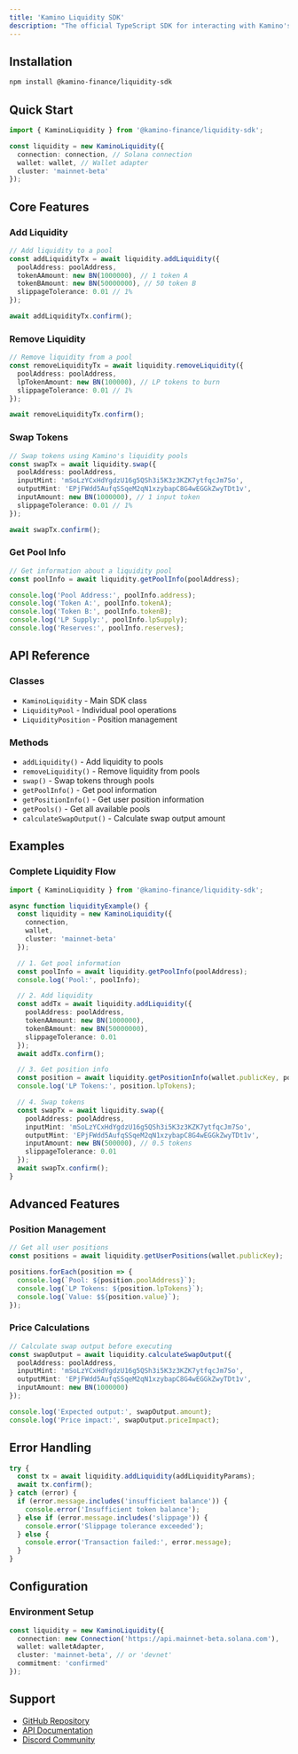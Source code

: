 ```yaml
---
title: 'Kamino Liquidity SDK'
description: "The official TypeScript SDK for interacting with Kamino's liquidity protocol and automated market making (AMM) features."
---
```


## Installation

```bash
npm install @kamino-finance/liquidity-sdk
```

## Quick Start

```typescript
import { KaminoLiquidity } from '@kamino-finance/liquidity-sdk';

const liquidity = new KaminoLiquidity({
  connection: connection, // Solana connection
  wallet: wallet, // Wallet adapter
  cluster: 'mainnet-beta'
});
```

## Core Features

### Add Liquidity

```typescript
// Add liquidity to a pool
const addLiquidityTx = await liquidity.addLiquidity({
  poolAddress: poolAddress,
  tokenAAmount: new BN(1000000), // 1 token A
  tokenBAmount: new BN(50000000), // 50 token B
  slippageTolerance: 0.01 // 1%
});

await addLiquidityTx.confirm();
```

### Remove Liquidity

```typescript
// Remove liquidity from a pool
const removeLiquidityTx = await liquidity.removeLiquidity({
  poolAddress: poolAddress,
  lpTokenAmount: new BN(100000), // LP tokens to burn
  slippageTolerance: 0.01 // 1%
});

await removeLiquidityTx.confirm();
```

### Swap Tokens

```typescript
// Swap tokens using Kamino's liquidity pools
const swapTx = await liquidity.swap({
  poolAddress: poolAddress,
  inputMint: 'mSoLzYCxHdYgdzU16g5QSh3i5K3z3KZK7ytfqcJm7So',
  outputMint: 'EPjFWdd5AufqSSqeM2qN1xzybapC8G4wEGGkZwyTDt1v',
  inputAmount: new BN(1000000), // 1 input token
  slippageTolerance: 0.01 // 1%
});

await swapTx.confirm();
```

### Get Pool Info

```typescript
// Get information about a liquidity pool
const poolInfo = await liquidity.getPoolInfo(poolAddress);

console.log('Pool Address:', poolInfo.address);
console.log('Token A:', poolInfo.tokenA);
console.log('Token B:', poolInfo.tokenB);
console.log('LP Supply:', poolInfo.lpSupply);
console.log('Reserves:', poolInfo.reserves);
```

## API Reference

### Classes

- `KaminoLiquidity` - Main SDK class
- `LiquidityPool` - Individual pool operations
- `LiquidityPosition` - Position management

### Methods

- `addLiquidity()` - Add liquidity to pools
- `removeLiquidity()` - Remove liquidity from pools
- `swap()` - Swap tokens through pools
- `getPoolInfo()` - Get pool information
- `getPositionInfo()` - Get user position information
- `getPools()` - Get all available pools
- `calculateSwapOutput()` - Calculate swap output amount

## Examples

### Complete Liquidity Flow

```typescript
import { KaminoLiquidity } from '@kamino-finance/liquidity-sdk';

async function liquidityExample() {
  const liquidity = new KaminoLiquidity({
    connection,
    wallet,
    cluster: 'mainnet-beta'
  });

  // 1. Get pool information
  const poolInfo = await liquidity.getPoolInfo(poolAddress);
  console.log('Pool:', poolInfo);

  // 2. Add liquidity
  const addTx = await liquidity.addLiquidity({
    poolAddress: poolAddress,
    tokenAAmount: new BN(1000000),
    tokenBAmount: new BN(50000000),
    slippageTolerance: 0.01
  });
  await addTx.confirm();

  // 3. Get position info
  const position = await liquidity.getPositionInfo(wallet.publicKey, poolAddress);
  console.log('LP Tokens:', position.lpTokens);

  // 4. Swap tokens
  const swapTx = await liquidity.swap({
    poolAddress: poolAddress,
    inputMint: 'mSoLzYCxHdYgdzU16g5QSh3i5K3z3KZK7ytfqcJm7So',
    outputMint: 'EPjFWdd5AufqSSqeM2qN1xzybapC8G4wEGGkZwyTDt1v',
    inputAmount: new BN(500000), // 0.5 tokens
    slippageTolerance: 0.01
  });
  await swapTx.confirm();
}
```

## Advanced Features

### Position Management

```typescript
// Get all user positions
const positions = await liquidity.getUserPositions(wallet.publicKey);

positions.forEach(position => {
  console.log(`Pool: ${position.poolAddress}`);
  console.log(`LP Tokens: ${position.lpTokens}`);
  console.log(`Value: $${position.value}`);
});
```

### Price Calculations

```typescript
// Calculate swap output before executing
const swapOutput = await liquidity.calculateSwapOutput({
  poolAddress: poolAddress,
  inputMint: 'mSoLzYCxHdYgdzU16g5QSh3i5K3z3KZK7ytfqcJm7So',
  outputMint: 'EPjFWdd5AufqSSqeM2qN1xzybapC8G4wEGGkZwyTDt1v',
  inputAmount: new BN(1000000)
});

console.log('Expected output:', swapOutput.amount);
console.log('Price impact:', swapOutput.priceImpact);
```

## Error Handling

```typescript
try {
  const tx = await liquidity.addLiquidity(addLiquidityParams);
  await tx.confirm();
} catch (error) {
  if (error.message.includes('insufficient balance')) {
    console.error('Insufficient token balance');
  } else if (error.message.includes('slippage')) {
    console.error('Slippage tolerance exceeded');
  } else {
    console.error('Transaction failed:', error.message);
  }
}
```

## Configuration

### Environment Setup

```typescript
const liquidity = new KaminoLiquidity({
  connection: new Connection('https://api.mainnet-beta.solana.com'),
  wallet: walletAdapter,
  cluster: 'mainnet-beta', // or 'devnet'
  commitment: 'confirmed'
});
```

## Support

- [GitHub Repository](https://github.com/Kamino-Finance/kliquidity-sdk)
- [API Documentation](/api-reference)
- [Discord Community](https://discord.gg/kamino) 
